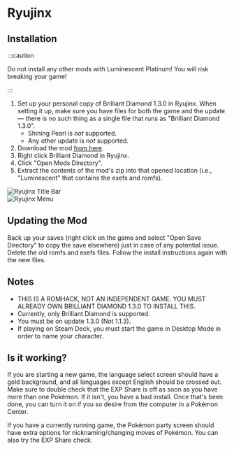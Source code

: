 
# Ryujinx

## Installation

:::caution

Do not install any other mods with Luminescent Platinum! You will risk breaking your game!

:::

1. Set up your personal copy of Brilliant Diamond 1.3.0 in Ryujinx. When setting it up, make sure you have files for both the game and the update — there is no such thing as a single file that runs as "Brilliant Diamond 1.3.0".
    - Shining Pearl is *not* supported.
    - Any other update is *not* supported.
2. Download the mod [from here](https://www.nexusmods.com/pokemonbdsp/mods/1).
3. Right click Brilliant Diamond in Ryujinx.
4. Click "Open Mods Directory".
5. Extract the contents of the mod's zip into that opened location (i.e., "Luminescent" that contains the exefs and romfs).

![Ryujinx Title Bar](/img/ryujinx1.png)<br />
![Ryujinx Menu](/img/ryujinx2.png)

## Updating the Mod

Back up your saves (right click on the game and select "Open Save Directory" to copy the save elsewhere) just in case of any potential issue. Delete the old romfs and exefs files. Follow the install instructions again with the new files.

## Notes

- THIS IS A ROMHACK, NOT AN INDEPENDENT GAME. YOU MUST ALREADY OWN BRILLIANT DIAMOND 1.3.0 TO INSTALL THIS.
- Currently, only Brilliant Diamond is supported.
- You must be on update 1.3.0 (Not 1.1.3).
- If playing on Steam Deck, you must start the game in Desktop Mode in order to name your character.

## Is it working?

If you are starting a new game, the language select screen should have a gold background, and all languages except English should be crossed out. Make sure to double check that the EXP Share is off as soon as you have more than one Pokémon. If it isn't, you have a bad install. Once that's been done, you can turn it on if you so desire from the computer in a Pokémon Center.

If you have a currently running game, the Pokémon party screen should have extra options for nicknaming/changing moves of Pokémon. You can also try the EXP Share check.
